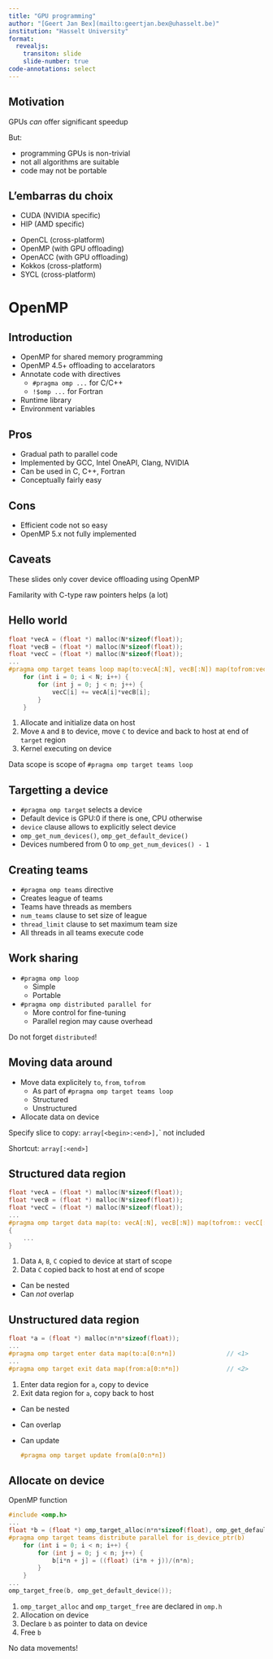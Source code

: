 ```yaml
---
title: "GPU programming"
author: "[Geert Jan Bex](mailto:geertjan.bex@uhasselt.be)"
institution: "Hasselt University"
format:
  revealjs:
    transiton: slide
    slide-number: true
code-annotations: select
---
```


## Motivation

GPUs *can* offer significant speedup

::: {.fragment .highlight-red}
But:

- programming GPUs is non-trivial
- not all algorithms are suitable
- code may not be portable
:::

## L'embarras du choix

::: {.fragment .highlight-red}
- CUDA (NVIDIA specific)
- HIP (AMD specific)
:::

- OpenCL (cross-platform)
- OpenMP (with GPU offloading)
- OpenACC (with GPU offloading)
- Kokkos (cross-platform)
- SYCL (cross-platform)


# OpenMP


## Introduction

- OpenMP for shared memory programming
- OpenMP 4.5+ offloading to accelarators
- Annotate code with directives
  - `#pragma omp ...` for C/C++
  - `!$omp ...` for Fortran
- Runtime library
- Environment variables


## Pros

- Gradual path to parallel code
- Implemented by GCC, Intel OneAPI, Clang, NVIDIA
- Can be used in C, C++, Fortran
- Conceptually fairly easy


## Cons

- Efficient code not so easy
- OpenMP 5.x not fully implemented


## Caveats

::: {.callout-warning}
These slides only cover device offloading using OpenMP
:::

::: {.callout-warning .fragment}
Familarity with C-type raw pointers helps (a lot)
:::


## Hello world

```c
float *vecA = (float *) malloc(N*sizeof(float));                                // <1)
float *vecB = (float *) malloc(N*sizeof(float));
float *vecC = (float *) malloc(N*sizeof(float));
...
#pragma omp target teams loop map(to:vecA[:N], vecB[:N]) map(tofrom:vecC[:N])   // <2>
    for (int i = 0; i < N; i++) {
        for (int j = 0; j < n; j++) {
            vecC[i] += vecA[i]*vecB[i];                                         // <3>
        }
    }
```

1. Allocate and initialize data on host
2. Move `A` and `B` to device, move `C` to device and back to host at end of `target` region
3. Kernel executing on device

::: {.callout-warning .fragment}
Data scope is scope of `#pragma omp target teams loop`
:::


## Targetting a device

- `#pragma omp target` selects a device
- Default device is GPU:0 if there is one, CPU otherwise
- `device` clause allows to explicitly select device
- `omp_get_num_devices()`, `omp_get_default_device()`
- Devices numbered from 0 to `omp_get_num_devices() - 1`


## Creating teams

- `#pragma omp teams` directive
- Creates league of teams
- Teams have threads as members
- `num_teams` clause to set size of league
- `thread_limit` clause to set maximum team size
- All threads in all teams execute code


## Work sharing

- `#pragma omp loop`
  - Simple
  - Portable
- `#pragma omp distributed parallel for`
  - More control for fine-tuning
  - Parallel region may cause overhead

::: {.callout-warning .fragment}
Do not forget `distributed`!
:::


## Moving data around

- Move data explicitely `to`, `from`, `tofrom`
  - As part of `#pragma omp target teams loop`
  - Structured
  - Unstructured
- Allocate data on device

::: {.fragment}
Specify slice to copy: `array[<begin>:<end>], `<end>` not included
:::

::: {.fragment}
Shortcut: `array[:<end>]`
:::



## Structured data region

```c
float *vecA = (float *) malloc(N*sizeof(float));                                // <1)
float *vecB = (float *) malloc(N*sizeof(float));
float *vecC = (float *) malloc(N*sizeof(float));
...
#pragma omp target data map(to: vecA[:N], vecB[:N]) map(tofrom:: vecC[:N])  // <1>
{
    ...
}                                                                           // <2>
```

1. Data `A`, `B`, `C` copied to device at start of scope
2. Data `C` copied back to host at end of scope

- Can be nested
- Can *not* overlap


## Unstructured data region

```c
float *a = (float *) malloc(n*n*sizeof(float));
...
#pragma omp target enter data map(to:a[0:n*n])              // <1>
...
#pragma omp target exit data map(from:a[0:n*n])             // <2>
```

1. Enter data region for `a`, copy to device
2. Exit data region for `a`, copy back to host

- Can be nested
- Can overlap
- Can update
  ```c
  #pragma omp target update from(a[0:n*n])
  ```



## Allocate on device

OpenMP function

```c
#include <omp.h>                                                                       // <1>
...
float *b = (float *) omp_target_alloc(n*n*sizeof(float), omp_get_default_device());    // <2>
#pragma omp target teams distribute parallel for is_device_ptr(b)                      // <3>
    for (int i = 0; i < n; i++) {
        for (int j = 0; j < n; j++) {
            b[i*n + j] = ((float) (i*n + j))/(n*n);
        }
    }
...
omp_target_free(b, omp_get_default_device());                                          // <4>

```

1. `omp_target_alloc` and `omp_target_free` are declared in `omp.h`
2. Allocation on device
3. Declare `b` as pointer to data on device
4. Free `b`

::: {.callout-tip .fragment}
No data movements!
:::
